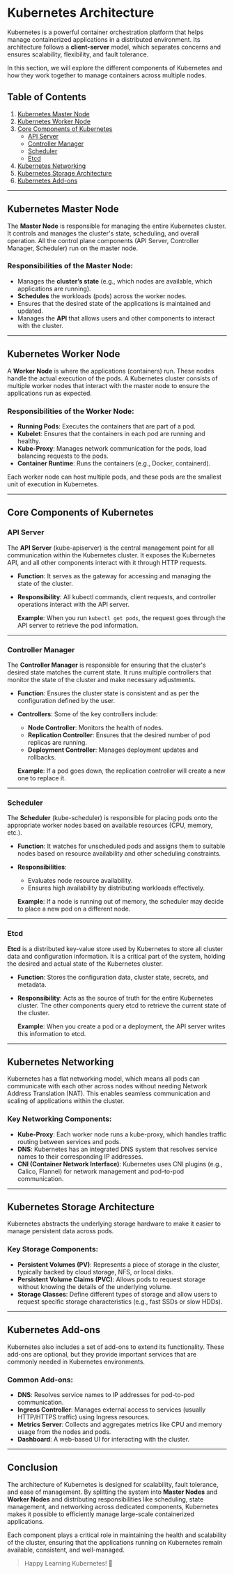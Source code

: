 # Kubernetes Architecture

Kubernetes is a powerful container orchestration platform that helps manage containerized applications in a distributed environment. Its architecture follows a **client-server** model, which separates concerns and ensures scalability, flexibility, and fault tolerance.

In this section, we will explore the different components of Kubernetes and how they work together to manage containers across multiple nodes.

## Table of Contents

1. [Kubernetes Master Node](#kubernetes-master-node)
2. [Kubernetes Worker Node](#kubernetes-worker-node)
3. [Core Components of Kubernetes](#core-components-of-kubernetes)
   - [API Server](#api-server)
   - [Controller Manager](#controller-manager)
   - [Scheduler](#scheduler)
   - [Etcd](#etcd)
4. [Kubernetes Networking](#kubernetes-networking)
5. [Kubernetes Storage Architecture](#kubernetes-storage-architecture)
6. [Kubernetes Add-ons](#kubernetes-add-ons)

---

## Kubernetes Master Node

The **Master Node** is responsible for managing the entire Kubernetes cluster. It controls and manages the cluster's state, scheduling, and overall operation. All the control plane components (API Server, Controller Manager, Scheduler) run on the master node. 

### Responsibilities of the Master Node:
- Manages the **cluster’s state** (e.g., which nodes are available, which applications are running).
- **Schedules** the workloads (pods) across the worker nodes.
- Ensures that the desired state of the applications is maintained and updated.
- Manages the **API** that allows users and other components to interact with the cluster.

---

## Kubernetes Worker Node

A **Worker Node** is where the applications (containers) run. These nodes handle the actual execution of the pods. A Kubernetes cluster consists of multiple worker nodes that interact with the master node to ensure the applications run as expected.

### Responsibilities of the Worker Node:
- **Running Pods**: Executes the containers that are part of a pod.
- **Kubelet**: Ensures that the containers in each pod are running and healthy.
- **Kube-Proxy**: Manages network communication for the pods, load balancing requests to the pods.
- **Container Runtime**: Runs the containers (e.g., Docker, containerd).

Each worker node can host multiple pods, and these pods are the smallest unit of execution in Kubernetes.

---

## Core Components of Kubernetes

### API Server

The **API Server** (kube-apiserver) is the central management point for all communication within the Kubernetes cluster. It exposes the Kubernetes API, and all other components interact with it through HTTP requests.

- **Function**: It serves as the gateway for accessing and managing the state of the cluster.
- **Responsibility**: All kubectl commands, client requests, and controller operations interact with the API server.
  
  **Example**: When you run `kubectl get pods`, the request goes through the API server to retrieve the pod information.

---

### Controller Manager

The **Controller Manager** is responsible for ensuring that the cluster's desired state matches the current state. It runs multiple controllers that monitor the state of the cluster and make necessary adjustments.

- **Function**: Ensures the cluster state is consistent and as per the configuration defined by the user.
- **Controllers**: Some of the key controllers include:
  - **Node Controller**: Monitors the health of nodes.
  - **Replication Controller**: Ensures that the desired number of pod replicas are running.
  - **Deployment Controller**: Manages deployment updates and rollbacks.
  
  **Example**: If a pod goes down, the replication controller will create a new one to replace it.

---

### Scheduler

The **Scheduler** (kube-scheduler) is responsible for placing pods onto the appropriate worker nodes based on available resources (CPU, memory, etc.).

- **Function**: It watches for unscheduled pods and assigns them to suitable nodes based on resource availability and other scheduling constraints.
- **Responsibilities**:
  - Evaluates node resource availability.
  - Ensures high availability by distributing workloads effectively.

  **Example**: If a node is running out of memory, the scheduler may decide to place a new pod on a different node.

---

### Etcd

**Etcd** is a distributed key-value store used by Kubernetes to store all cluster data and configuration information. It is a critical part of the system, holding the desired and actual state of the Kubernetes cluster.

- **Function**: Stores the configuration data, cluster state, secrets, and metadata.
- **Responsibility**: Acts as the source of truth for the entire Kubernetes cluster. The other components query etcd to retrieve the current state of the cluster.

  **Example**: When you create a pod or a deployment, the API server writes this information to etcd.

---

## Kubernetes Networking

Kubernetes has a flat networking model, which means all pods can communicate with each other across nodes without needing Network Address Translation (NAT). This enables seamless communication and scaling of applications within the cluster.

### Key Networking Components:
- **Kube-Proxy**: Each worker node runs a kube-proxy, which handles traffic routing between services and pods.
- **DNS**: Kubernetes has an integrated DNS system that resolves service names to their corresponding IP addresses.
- **CNI (Container Network Interface)**: Kubernetes uses CNI plugins (e.g., Calico, Flannel) for network management and pod-to-pod communication.

---

## Kubernetes Storage Architecture

Kubernetes abstracts the underlying storage hardware to make it easier to manage persistent data across pods.

### Key Storage Components:
- **Persistent Volumes (PV)**: Represents a piece of storage in the cluster, typically backed by cloud storage, NFS, or local disks.
- **Persistent Volume Claims (PVC)**: Allows pods to request storage without knowing the details of the underlying volume.
- **Storage Classes**: Define different types of storage and allow users to request specific storage characteristics (e.g., fast SSDs or slow HDDs).

---

## Kubernetes Add-ons

Kubernetes also includes a set of add-ons to extend its functionality. These add-ons are optional, but they provide important services that are commonly needed in Kubernetes environments.

### Common Add-ons:
- **DNS**: Resolves service names to IP addresses for pod-to-pod communication.
- **Ingress Controller**: Manages external access to services (usually HTTP/HTTPS traffic) using Ingress resources.
- **Metrics Server**: Collects and aggregates metrics like CPU and memory usage from the nodes and pods.
- **Dashboard**: A web-based UI for interacting with the cluster.

---

## Conclusion

The architecture of Kubernetes is designed for scalability, fault tolerance, and ease of management. By splitting the system into **Master Nodes** and **Worker Nodes** and distributing responsibilities like scheduling, state management, and networking across dedicated components, Kubernetes makes it possible to efficiently manage large-scale containerized applications.

Each component plays a critical role in maintaining the health and scalability of the cluster, ensuring that the applications running on Kubernetes remain available, consistent, and well-managed.

> Happy Learning Kubernetes! 🚀
